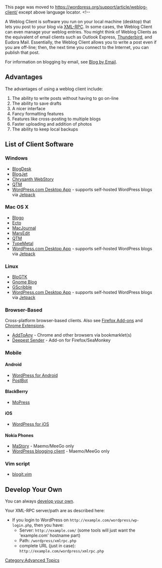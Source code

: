 {{Languages|
{{en|Weblog Client}}
{{ja|投稿ツール}}
{{pt-br|Cliente de Weblog}}
{{es|Cliente de blog}}
{{zh-cn|Weblog Client}}
}}
This page was moved to https://wordpress.org/support/article/weblog-client/ except above language locator.
<!--


A Weblog Client is software you run on your local machine (desktop) that lets you post to your blog via [[XML-RPC_Support|XML-RPC]].  In some cases, the Weblog Client can even manage your weblog entries.  You might think of Weblog Clients as the equivalent of email clients such as Outlook Express, [http://www.mozilla.org/products/thunderbird/ Thunderbird], and Eudora Mail.  Essentially, the Weblog Client allows you to write a post even if you are off-line; then, the next time you connect to the Internet, you can publish that post.

For information on blogging by email, see [[Blog by Email]].

==Advantages==

The advantages of using a weblog client include: 

# The ability to write posts without having to go on-line
# The ability to save drafts
# A nicer interface 
# Fancy formatting features 
# Features like cross-posting to multiple blogs
# Faster uploading and addition of photos
# The ability to keep local backups

==List of Client Software==

=== Windows ===

*[http://www.blogdesk.org BlogDesk]
*[http://www.codingrobots.com/blogjet/ BlogJet]
*[http://webstory.my/ Chrysanth WebStory]
*[http://qtm.blogistan.co.uk/ QTM]
*[https://apps.wordpress.com/desktop/ WordPress.com Desktop App] - supports self-hosted WordPress blogs via [https://wordpress.org/plugins/jetpack/ Jetpack]

=== Mac OS X ===

*[http://www.getblogo.com/ Blogo]
*[http://illumineX.com/ecto/ Ecto]
*[http://www.marinersoftware.com/products/macjournal/ MacJournal]
*[http://www.red-sweater.com/marsedit/ MarsEdit]
*[http://qtm.blogistan.co.uk/ QTM]
*[http://coherencelabs.com/typemetal/ TypeMetal]
*[https://apps.wordpress.com/desktop/ WordPress.com Desktop App] - supports self-hosted WordPress blogs via [https://wordpress.org/plugins/jetpack/ Jetpack]

=== Linux ===

*[https://launchpad.net/blogtk BloGTK]
*[http://www.gnome.org/~seth/gnome-blog/ Gnome Blog]
*[http://sourceforge.net/projects/gscribble/ GScribble]
*[https://apps.wordpress.com/desktop/ WordPress.com Desktop App] - supports self-hosted WordPress blogs via [https://wordpress.org/plugins/jetpack/ Jetpack]

=== Browser-Based ===
Cross-platform browser-based clients. Also see [https://addons.mozilla.org/en-US/firefox/tag/blogging Firefox Add-ons] and [https://chrome.google.com/webstore/category/ext/10-blogging Chrome Extensions].

*[http://www.addtoany.com/ AddToAny] - Chrome and other browsers via bookmarklet(s)
*[http://deepestsender.mozdev.org/ Deepest Sender] - Add-on for Firefox/SeaMonkey

=== Mobile ===

==== Android ====

*[https://apps.wordpress.com/mobile/ WordPress for Android]
*[http://code.google.com/p/postbot/ PostBot]

==== BlackBerry ====

*[http://sourceforge.net/projects/mopress/ MoPress]

==== iOS ====

*[https://apps.wordpress.com/mobile/ WordPress for iOS]

==== Nokia Phones ====

* [http://maemo-wordpy.garage.maemo.org/ MaStory] - Maemo/MeeGo only
* [http://maemo.org/packages/view/wordpress/ WordPress blogging client] - Maemo/MeeGo only

=== Vim script ===
*[http://www.vim.org/scripts/script.php?script_id=2582 blogit.vim]

==Develop Your Own==

You can always [http://dentedreality.com.au/projects/phpbloggerapi/ develop your own].

Your XML-RPC server/path are as described here: 

* If you login to WordPress on <tt><nowiki>http://example.com/wordpress/wp-login.php</nowiki></tt>, then you have:
** Server: <tt><nowiki>http://example.com/</nowiki></tt> (some tools will just want the 'example.com' hostname part)
** Path: <tt>/wordpress/xmlrpc.php</tt>
** complete URL (just in case): <tt><nowiki>http://example.com/wordpress/xmlrpc.php</nowiki></tt>


[[Category:Advanced Topics]]